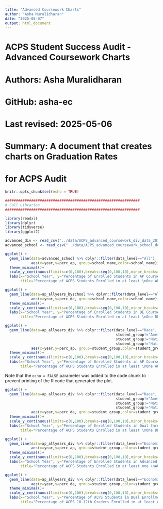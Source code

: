 ```yaml
---
title: "Advanced Coursework Charts"
author: "Asha Muralidharan"
date: "2025-05-07"
output: html_document
---
```


##############################################################
# ACPS Student Success Audit - Advanced Coursework Charts       
# Authors: Asha Muralidharan     
# GitHub: asha-ec                              
# Last revised: 2025-05-06
# Summary: A document that creates charts on Graduation Rates
#          for ACPS Audit
##############################################################

```r
knitr::opts_chunk$set(echo = TRUE)

##############################################################
# Call Libraries
##############################################################

library(readxl)
library(dplyr)
library(tidyverse)
library(ggplot2)

advanced_div <- read_csv("../data/ACPS_advanced_coursework_div_data_2019-23.csv")
advanced_school <- read_csv("../data/ACPS_advanced_coursework_school_data_2019-23.csv")

```

```r
ggplot() +
  geom_line(data=advanced_school %>% dplyr::filter(data_level=="All"),
            aes(x=year,y=perc_ap, group=school_name,color=school_name))+
  theme_minimal()+
  scale_y_continuous(limits=c(0,100),breaks=seq(0,100,10),minor_breaks=seq(0,100,5))+
  labs(x="School Year", y="Percentage of Enrolled Students in AP Course", 
       title="Percentage of ACPS Students Enrolled in at least \nOne AP Course by School: 2019-20 to 2023-24")

```

```r
ggplot() +
  geom_line(data=ap_allyears_byschool %>% dplyr::filter(data_level=="All"),
            aes(x=year,y=perc_de, group=school_name,color=school_name))+
  theme_minimal()+
  scale_y_continuous(limits=c(0,100),breaks=seq(0,100,10),minor_breaks=seq(0,100,5))+
  labs(x="School Year", y="Percentage of Enrolled Students in DE Course", 
       title="Percentage of ACPS Students Enrolled in at least \nOne DE Course by School: 2019-20 to 2023-24")

```
```r
ggplot() +
  geom_line(data=ap_allyears_div %>% dplyr::filter(data_level=="Race",
                                                   student_group!="American Indian or Alaska Native",
                                                   student_group!="Native Hawaiian or Pacific Islander",
                                                   student_group!="Native Hawaiian  or Pacific Islander"),
            aes(x=year,y=perc_ap, group=student_group,color=student_group))+
  theme_minimal()+
  scale_y_continuous(limits=c(0,100),breaks=seq(0,100,10),minor_breaks=seq(0,100,5))+
  labs(x="School Year", y="Percentage of Enrolled Students in AP Course", 
       title="Percentage of ACPS Students Enrolled in at least \nOne AP Course by Race: 2019-20 to 2023-24")

```
Note that the `echo = FALSE` parameter was added to the code chunk to prevent printing of the R code that generated the plot.
```r
ggplot() +
  geom_line(data=ap_allyears_div %>% dplyr::filter(data_level=="Race",
                                                   student_group!="American Indian or Alaska Native",
                                                   student_group!="Native Hawaiian or Pacific Islander",
                                                   student_group!="Native Hawaiian  or Pacific Islander"),
            aes(x=year,y=perc_de, group=student_group,color=student_group))+
  theme_minimal()+
  scale_y_continuous(limits=c(0,100),breaks=seq(0,100,10),minor_breaks=seq(0,100,5))+
  labs(x="School Year", y="Percentage of Enrolled Students in Dual Enrollment", 
       title="Percentage of ACPS Students Enrolled in at least \nOne DE Course by Race: 2019-20 to 2023-24")

```

```r
ggplot() +
  geom_line(data=ap_allyears_div %>% dplyr::filter(data_level=="Economic Advantage"),
            aes(x=year,y=perc_ap, group=student_group,color=student_group))+
  theme_minimal()+
  scale_y_continuous(limits=c(0,100),breaks=seq(0,100,10),minor_breaks=seq(0,100,5))+
  labs(x="School Year", y="Percentage of Enrolled Students in Advanced Placement", 
       title="Percentage of ACPS Students Enrolled in at least one \nAP Course by Economic Status: 2019-20 to 2023-24")
```
```r
ggplot() +
  geom_line(data=ap_allyears_div %>% dplyr::filter(data_level=="Economic Advantage"),
            aes(x=year,y=perc_de, group=student_group,color=student_group))+
  theme_minimal()+
  scale_y_continuous(limits=c(0,100),breaks=seq(0,100,10),minor_breaks=seq(0,100,5))+
  labs(x="School Year", y="Percentage of ACPS Students in Dual Enrollment", 
       title="Percentage of ACPS 10-12th Graders Enrolled in at least one \nDE Course by Economic Status: 2019-20 to 2023-24")
```